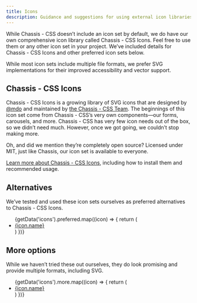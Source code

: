 ```yaml
---
title: Icons
description: Guidance and suggestions for using external icon libraries with Chassis.
---
```



While Chassis - CSS doesn’t include an icon set by default, we do have our own comprehensive icon library called Chassis - CSS Icons. Feel free to use them or any other icon set in your project. We’ve included details for Chassis - CSS Icons and other preferred icon sets below.

While most icon sets include multiple file formats, we prefer SVG implementations for their improved accessibility and vector support.

## Chassis - CSS Icons

Chassis - CSS Icons is a growing library of SVG icons that are designed by [@mdo](https://github.com/mdo) and maintained by [the Chassis - CSS Team](https://github.com/orgs/twbs/people). The beginnings of this icon set come from Chassis - CSS’s very own components—our forms, carousels, and more. Chassis - CSS has very few icon needs out of the box, so we didn’t need much. However, once we got going, we couldn’t stop making more.

Oh, and did we mention they’re completely open source? Licensed under MIT, just like Chassis, our icon set is available to everyone.

[Learn more about Chassis - CSS Icons]([[config:icons]]), including how to install them and recommended usage.

## Alternatives

We’ve tested and used these icon sets ourselves as preferred alternatives to Chassis - CSS Icons.

<ul>
{getData('icons').preferred.map((icon) => {
  return (
    <li><a href={icon.website}>{icon.name}</a></li>
  )
})}
</ul>

## More options

While we haven’t tried these out ourselves, they do look promising and provide multiple formats, including SVG.

<ul>
{getData('icons').more.map((icon) => {
  return (
    <li><a href={icon.website}>{icon.name}</a></li>
  )
})}
</ul>
